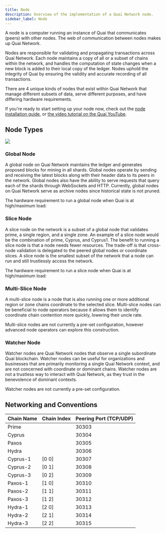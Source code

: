 ```yaml
---
title: Node
description: Overview of the implementation of a Quai Network node.
sidebar_label: Node
---
```


A node is a computer running an instance of Quai that communicates (peers) with other nodes. The web of communication between nodes makes up Quai Network.

Nodes are responsible for validating and propagating transactions across Quai Network. Each node maintains a copy of all or a subset of chains within the network, and handles the computation of state changes when a new block is added to their local copy of the ledger. Nodes uphold the integrity of Quai by ensuring the validity and accurate recording of all transactions.

There are 4 unique kinds of nodes that exist within Quai Network that manage different subsets of data, serve different purposes, and have differing hardware requirements.

If you're ready to start setting up your node now, check out the [node installation guide](/guides/client/node), or [the video tutorial on the Quai YouTube](https://www.youtube.com/watch?v=eKk8b5-7TMk).

## Node Types

<Frame>
	<img src='/images/GlobalvSliceNode.png' />
</Frame>

### Global Node

A global node on Quai Network maintains the ledger and generates proposed blocks for mining in all shards. Global nodes operate by sending and receiving the latest blocks along with their header data to its peers in the network. Global nodes also have the ability to serve requests that query each of the shards through WebSockets and HTTP. Currently, global nodes on Quai Network serve as archive nodes since historical state is not pruned.

The hardware requirement to run a global node when Quai is at high/maximum load:

<CardGroup cols={2}>
	<Card
		icon='microchip'
		title='Fast CPU with 16+ cores'
	/>
	<Card
		icon='usb-drive'
		title='64GB+ RAM'
	/>
	<Card
		icon='server'
		title='Fast SSD with at least 3TB free space'
	/>
	<Card
		icon='signal-stream'
		title='10+ MBit/sec download Internet service'
	/>
</CardGroup>

### Slice Node

A slice node on the network is a subset of a global node that validates prime, a single region, and a single zone. An example of a slice node would be the combination of prime, Cyprus, and Cyprus1. The benefit to running a slice node is that a node needs fewer resources. The trade-off is that cross-node validation is delegated to the peered global nodes or coordinate slices. A slice node is the smallest subset of the network that a node can run and still trustlessly access the network.

The hardware requirement to run a slice node when Quai is at high/maximum load:

<CardGroup cols={2}>
	<Card
		icon='microchip'
		title='Fast CPU with 8+ cores'
	/>
	<Card
		icon='usb-drive'
		title='24GB+ RAM'
	/>
	<Card
		icon='server'
		title='Fast SSD with at least 1TB free space'
	/>
	<Card
		icon='signal-stream'
		title='10+ MBit/sec download Internet service'
	/>
</CardGroup>

### Multi-Slice Node

A multi-slice node is a node that is also running one or more additional region or zone chains coordinate to the selected slice. Multi-slice nodes can be beneficial to node operators because it allows them to identify coordinate chain contention more quickly, lowering their uncle rate.

Multi-slice nodes are not currently a pre-set configuration, however advanced node operators can explore this construction.

### Watcher Node

Watcher nodes are Quai Network nodes that observe a single subordinate Quai blockchain. Watcher nodes can be useful for organizations and businesses that are primarily monitoring a single Quai Network context, and are not concerned with coordinate or dominant chains. Watcher nodes are not a trustless way to interact with Quai Network, as they trust in the benevolence of dominant contexts.

Watcher nodes are not currently a pre-set configuration.

## Networking and Conventions

| Chain Name | Chain Index | Peering Port (TCP/UDP) |
| ---------- | ----------- | ---------------------- |
| Prime      |             | 30303                  |
| Cyprus     |             | 30304                  |
| Paxos      |             | 30305                  |
| Hydra      |             | 30306                  |
| Cyprus-1   | [0 0]       | 30307                  |
| Cyprus-2   | [0 1]       | 30308                  |
| Cyprus-3   | [0 2]       | 30309                  |
| Paxos-1    | [1 0]       | 30310                  |
| Paxos-2    | [1 1]       | 30311                  |
| Paxos-3    | [1 2]       | 30312                  |
| Hydra-1    | [2 0]       | 30313                  |
| Hydra-2    | [2 1]       | 30314                  |
| Hydra-3    | [2 2]       | 30315                  |
